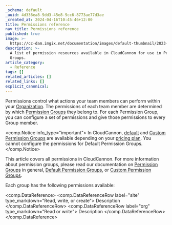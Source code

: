 ```yaml
---
_schema: default
_uuid: 4d336ea8-9dd3-45e8-9cc6-8773ae77d3ae
_created_at: 2024-04-16T10:45:46+12:00
title: Permissions reference
nav_title: Permissions reference
published: true
image: >-
  https://cc-dam.imgix.net/documentation/images/default-thumbnail/2023-Q4/CloudCannon-Documentation-Thumbnail.png
description: >-
  A list of permission resources available in CloudCannon for use in Permission
  Groups.
article_category:
  - Reference
tags: []
related_articles: []
related_links: []
explicit_canonical:
---
```

Permissions control what actions your team members can perform within your [Organization](/documentation/articles/what-is-an-organization/). The permissions of each team member are determined by which [Permission Groups](/documentation/articles/what-are-permission-groups/) they belong to. For each Permission Group, you can configure a set of permissions and give those permissions to every Group member.

<comp.Notice info_type="important">
  In CloudCannon, [default](/documentation/articles/what-are-default-permission-groups/) and [Custom Permission Groups](/documentation/articles/what-are-custom-permission-groups/) are available depending on your [pricing plan](/pricing/). You cannot configure the permissions for Default Permission Groups.
</comp.Notice>

This article covers all permissions in CloudCannon. For more information about permission groups, please read our documentation on [Permission Groups](/documentation/articles/what-are-permission-groups/) in general, [Default Permission Groups](/documentation/articles/what-are-default-permission-groups/), or [Custom Permission Groups](/documentation/articles/what-are-custom-permission-groups/).

Each group has the following permissions available:

<comp.DataReference>
  <comp.DataReferenceRow label="site" type_markdown="Read, write, or create">
    Description
  </comp.DataReferenceRow>
  <comp.DataReferenceRow label="org" type_markdown="Read or write">
    Description
  </comp.DataReferenceRow>
</comp.DataReference>